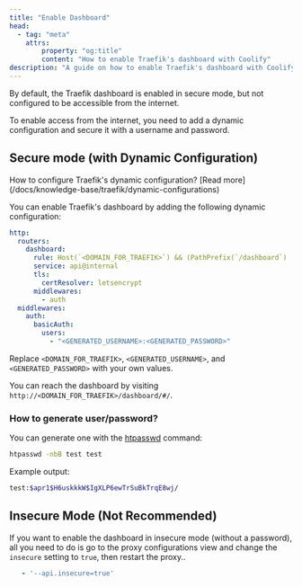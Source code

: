 ```yaml
---
title: "Enable Dashboard"
head:
  - tag: "meta"
    attrs:
        property: "og:title"
        content: "How to enable Traefik's dashboard with Coolify"
description: "A guide on how to enable Traefik's dashboard with Coolify"
---
```



By default, the Traefik dashboard is enabled in secure mode, but not configured to be accessible from the internet.

To enable access from the internet, you need to add a dynamic configuration and secure it with a username and password.

## Secure mode (with Dynamic Configuration)

<Aside type="tip">
  How to configure Traefik's dynamic configuration? [Read
  more](/docs/knowledge-base/traefik/dynamic-configurations)
</Aside>

You can enable Traefik's dashboard by adding the following dynamic configuration:

```yaml
http:
  routers:
    dashboard:
      rule: Host(`<DOMAIN_FOR_TRAEFIK>`) && (PathPrefix(`/dashboard`) || PathPrefix(`/api`))
      service: api@internal
      tls:
        certResolver: letsencrypt
      middlewares:
        - auth
  middlewares:
    auth:
      basicAuth:
        users:
          - "<GENERATED_USERNAME>:<GENERATED_PASSWORD>"
```

Replace `<DOMAIN_FOR_TRAEFIK>`, `<GENERATED_USERNAME>`, and `<GENERATED_PASSWORD>` with your own values.

You can reach the dashboard by visiting `http://<DOMAIN_FOR_TRAEFIK>/dashboard/#/`.

### How to generate user/password?

You can generate one with the [htpasswd](https://httpd.apache.org/docs/current/programs/htpasswd.html) command:

```bash
htpasswd -nbB test test
```

Example output:

```bash
test:$apr1$H6uskkkW$IgXLP6ewTrSuBkTrqE8wj/
```

## Insecure Mode (Not Recommended)

If you want to enable the dashboard in insecure mode (without a password), all you need to do is go to the proxy configurations view and change the `insecure` setting to `true`, then restart the proxy..

```yaml
   - '--api.insecure=true'
```
